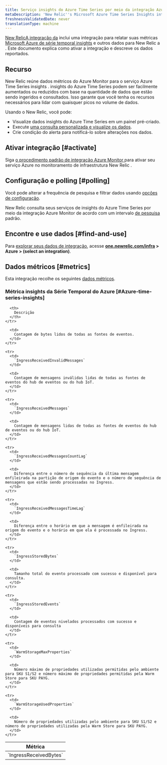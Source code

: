 ```yaml
---
title: Serviço insights do Azure Time Series por meio da integração Azure Monitor
metaDescription: 'New Relic''s Microsoft Azure Time Series Insights integration: what data it reports and how to enable it.'
freshnessValidatedDate: never
translationType: machine
---
```


[New RelicA integração da](/docs/infrastructure/integrations-getting-started/getting-started/introduction-infrastructure-integrations) inclui uma integração para relatar suas métricas [Microsoft Azure de série temporal insights](https://azure.microsoft.com/en-us/products/time-series-insights/) e outros dados para New Relic a . Este documento explica como ativar a integração e descreve os dados reportados.

## Recurso

New Relic reúne dados métricos do Azure Monitor para o serviço Azure Time Series insights . insights do Azure Time Series podem ser facilmente aumentados ou reduzidos com base na quantidade de dados que estão sendo ingeridos e consultados. Isso garante que você tenha os recursos necessários para lidar com quaisquer picos no volume de dados.

Usando o New Relic, você pode:

* Visualize dados insights do Azure Time Series em um painel pré-criado.
* Execute [uma consulta personalizada e visualize os dados](/docs/infrastructure/integrations-getting-started/getting-started/use-integration-data-new-relic-Insight).
* Crie condição do alerta para notificá-lo sobre alterações nos dados.

## Ativar integração [#activate]

Siga [o procedimento padrão de integração Azure Monitor ](/docs/infrastructure/microsoft-azure-integrations/azure-integrations-list/azure-monitor)para ativar seu serviço Azure no monitoramento de infraestrutura New Relic .

## Configuração e polling [#polling]

Você pode alterar a frequência de pesquisa e filtrar dados usando [opções de configuração](/docs/infrastructure/microsoft-azure-integrations/azure-integrations-list/azure-monitor/#settings).

New Relic consulta seus serviços de insights do Azure Time Series por meio da integração Azure Monitor de acordo com um intervalo [de pesquisa](/docs/infrastructure/microsoft-azure-integrations/azure-integrations-list/azure-monitor/#settings) padrão.

## Encontre e use dados [#find-and-use]

Para [explorar seus dados de integração](/docs/infrastructure/integrations/find-use-infrastructure-integration-data), acesse <DNT>**[one.newrelic.com/infra](https://one.newrelic.com/infra) > Azure > (select an integration)**</DNT>.

## Dados métricos [#metrics]

Esta integração recolhe os seguintes [dados métricos](/docs/infrastructure/integrations-getting-started/getting-started/understand-integration-data-data-types#metric).

### Métrica insights da Série Temporal do Azure [#Azure-time-series-insights]

<table>
  <thead>
    <tr>
      <th style={{ width: "300px" }}>
        Métrica
      </th>

      <th>
        Descrição
      </th>
    </tr>
  </thead>

  <tbody>
    <tr>
      <td>
        `IngressReceivedBytes`
      </td>

      <td>
        Contagem de bytes lidos de todas as fontes de eventos.
      </td>
    </tr>

    <tr>
      <td>
        `IngressReceivedInvalidMessages`
      </td>

      <td>
        Contagem de mensagens inválidas lidas de todas as fontes de eventos do hub de eventos ou do hub IoT.
      </td>
    </tr>

    <tr>
      <td>
        `IngressReceivedMessages`
      </td>

      <td>
        Contagem de mensagens lidas de todas as fontes de eventos do hub de eventos ou do hub IoT.
      </td>
    </tr>

    <tr>
      <td>
        `IngressReceivedMessagesCountLag`
      </td>

      <td>
        Diferença entre o número de sequência da última mensagem enfileirada na partição de origem do evento e o número de sequência de mensagens que estão sendo processadas no Ingress.
      </td>
    </tr>

    <tr>
      <td>
        `IngressReceivedMessagesTimeLag`
      </td>

      <td>
        Diferença entre o horário em que a mensagem é enfileirada na origem do evento e o horário em que ela é processada no Ingress.
      </td>
    </tr>

    <tr>
      <td>
        `IngressStoredBytes`
      </td>

      <td>
        Tamanho total do evento processado com sucesso e disponível para consulta.
      </td>
    </tr>

    <tr>
      <td>
        `IngressStoredEvents`
      </td>

      <td>
        Contagem de eventos nivelados processados com sucesso e disponíveis para consulta
      </td>
    </tr>

    <tr>
      <td>
        `WarmStorageMaxProperties`
      </td>

      <td>
        Número máximo de propriedades utilizadas permitidas pelo ambiente para SKU S1/S2 e número máximo de propriedades permitidas pela Warm Store para SKU PAYG.
      </td>
    </tr>

    <tr>
      <td>
        `WarmStorageUsedProperties`
      </td>

      <td>
        Número de propriedades utilizadas pelo ambiente para SKU S1/S2 e número de propriedades utilizadas pela Warm Store para SKU PAYG.
      </td>
    </tr>
  </tbody>
</table>
